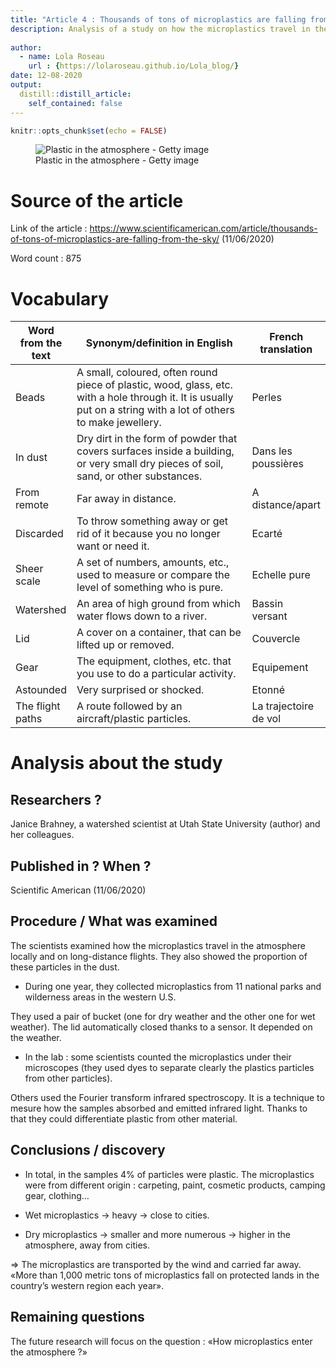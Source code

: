 ```yaml
---
title: "Article 4 : Thousands of tons of microplastics are falling from the sky"
description: Analysis of a study on how the microplastics travel in the atmosphere locally and on long-distance flights.
  
author:
  - name: Lola Roseau
    url : {https://lolaroseau.github.io/Lola_blog/}
date: 12-08-2020
output:
  distill::distill_article:
    self_contained: false
---
```


```r
knitr::opts_chunk$set(echo = FALSE)
```


![Plastic in the atmosphere - Getty image](images/image-plasic-atmosphere.jpeg) 


# Source of the article

Link of the article : <https://www.scientificamerican.com/article/thousands-of-tons-of-microplastics-are-falling-from-the-sky/> (11/06/2020)

Word count : 875

# Vocabulary

| Word from the text | Synonym/definition in English                                                                                                                                    | French translation    |
| ------------------ | ---------------------------------------------------------------------------------------------------------------------------------------------------------------- | --------------------- |
| Beads              | A small, coloured, often round piece of plastic, wood, glass, etc. with a hole through it. It is usually put on a string with a lot of others to make jewellery. | Perles                |
| In dust            | Dry dirt in the form of powder that covers surfaces inside a building, or very small dry pieces of soil, sand, or other substances.                              | Dans les poussières   |
| From remote        | Far away in distance.                                                                                                                                            | A distance/apart      |
| Discarded          | To throw something away or get rid of it because you no longer want or need it.                                                                                  | Ecarté                |
| Sheer scale        | A set of numbers, amounts, etc., used to measure or compare the level of something who is pure.                                                                  | Echelle pure          |
| Watershed          | An area of high ground from which water flows down to a river.                                                                                                   | Bassin versant        |
| Lid                | A cover on a container, that can be lifted up or removed.                                                                                                        | Couvercle             |
| Gear               | The equipment, clothes, etc. that you use to do a particular activity.                                                                                           | Equipement            |
| Astounded          | Very surprised or shocked.                                                                                                                                       | Etonné                |
| The flight paths   | A route followed by an aircraft/plastic particles.                                                                                                               | La trajectoire de vol |

# Analysis about the study

## Researchers ?

Janice Brahney, a watershed scientist at Utah State University (author) and her colleagues. 

## Published in ? When ?

Scientific American (11/06/2020)

## Procedure / What was examined

The scientists examined how the microplastics travel in the atmosphere locally and on long-distance flights. They also showed the proportion of these particles in the dust. 

- During one year, they collected microplastics from 11 national parks and wilderness areas in the western U.S.

They used a pair of bucket (one for dry weather and the other one for wet weather). The lid automatically closed thanks to a sensor. It depended on the weather.

- In the lab : some scientists counted the microplastics under their microscopes (they used dyes to separate clearly the plastics particles from other particles).

Others used the Fourier transform infrared spectroscopy. It is a technique to mesure how the samples absorbed and emitted infrared light. Thanks to that they could differentiate plastic from other material.

## Conclusions / discovery

- In total, in the samples 4% of particles were plastic. The microplastics were from different origin : carpeting, paint, cosmetic products, camping gear, clothing…

- Wet microplastics -> heavy -> close to cities.

- Dry microplastics -> smaller and more numerous -> higher in the atmosphere, away from cities.

=> The microplastics are transported by the wind and carried far away. «More than 1,000 metric tons of microplastics fall on protected lands in the country’s western region each year».


## Remaining questions 

The future research will focus on the question : «How microplastics enter the atmosphere ?»

